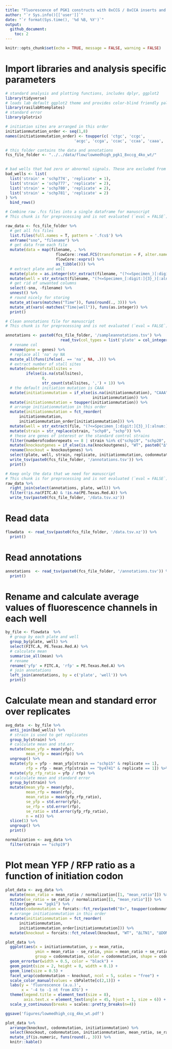```yaml
---
title: "Fluorescence of PGK1 constructs with 8xCCG / 8xCCA inserts and varying Kozak in different quality control genetic backgrounds"
author: "`r Sys.info()[['user']]`"
date: "`r format(Sys.time(), '%d %B, %Y')`"
output: 
  github_document:
    toc: 2
---
```


```r
knitr::opts_chunk$set(echo = TRUE, message = FALSE, warning = FALSE)
```

# Import libraries and analysis specific parameters

```r
# standard analysis and plotting functions, includes dplyr, ggplot2 
library(tidyverse)
# loads lab default ggplot2 theme and provides color-blind friendly palette
library(rasilabRtemplates)
# standard error
library(plotrix)

# initiation sites are arranged in this order
initiationmutation_order <- seq(1,8)
names(initiationmutation_order) <- toupper(c( 'ctgc', 'ccgc', 
                              'acgc', 'ccga', 'ccac', 'ccaa', 'caaa', 'aaaa'))

# this folder contains the data and annotations
fcs_file_folder <- "../../data/flow/lowmedhigh_pgk1_8xccg_4ko_wt/"
 

# bad wells that had zero or abnormal signals. These are excluded from analysis.
bad_wells <- list(
  list('strain' = 'schp774', 'replicate' = 1),
  list('strain' = 'schp777', 'replicate' = 2),
  list('strain' = 'schp780', 'replicate' = 2),
  list('strain' = 'schp781', 'replicate' = 2)
) %>% 
  bind_rows() 
```

```r
# Combine raw .fcs files into a single dataframe for manuscript
# This chunk is for preprocessing and is not evaluated (`eval = FALSE`).

raw_data <- fcs_file_folder %>% 
  # get all fcs files
  list.files(full.names = T, pattern = '.fcs$') %>% 
  enframe("sno", "filename") %>% 
  # get data from each file
  mutate(data = map(filename, . %>% 
                      flowCore::read.FCS(transformation = F, alter.names = T) %>% 
                      flowCore::exprs() %>% 
                      as_tibble())) %>% 
  # extract plate and well
  mutate(plate = as.integer(str_extract(filename, "(?<=Specimen_)[:digit:]{3}"))) %>%
  mutate(well = str_extract(filename, "(?<=Specimen_[:digit:]{3}_)[:alnum:]+")) %>%
  # get rid of unwanted columns
  select(-sno, -filename) %>% 
  unnest() %>% 
  # round nicely for storing
  mutate_at(vars(matches("Time")), funs(round(., 3))) %>% 
  mutate_at(vars(-matches("Time|well")), funs(as.integer)) %>% 
  print()
```

```r
# Clean annotations file for manuscript
# This chunk is for preprocessing and is not evaluated (`eval = FALSE`).

annotations <- paste0(fcs_file_folder, '/sampleannotations.tsv') %>% 
                        read_tsv(col_types = list('plate' = col_integer())) %>% 
  # rename col
  rename(gene = genes) %>%
  # replace all 'na' ny NA
  mutate_all(funs(ifelse(. == 'na', NA, .))) %>%
  # extract number of stall sites
  mutate(numberofstallsites =
         ifelse(is.na(stallsites),
                0,
                str_count(stallsites, ',') + 1)) %>%
  # the default initiation mutation is CAAA
  mutate(initiationmutation = if_else(is.na(initiationmutation), "CAAA",
                                      initiationmutation)) %>%
  mutate(initiationmutation = toupper(initiationmutation)) %>%
  # arrange initiationmutation in this order
  mutate(initiationmutation = fct_reorder(
      initiationmutation,
      initiationmutation_order[initiationmutation])) %>%
  mutate(well = str_extract(file, "(?<=Specimen_[:digit:]{3}_)[:alnum:]+")) %>%
  mutate(strain = str_replace(strain, "schp0", "schp")) %>%
  # these are genes of interest or the standard control strains
  filter(numberofcodonrepeats == 8 | strain %in% c("schp19", "schp20", "schp15", "by4741")) %>% 
  mutate(knockoutgenes = if_else(is.na(knockoutgenes), "WT", paste0("Δ", toupper(knockoutgenes)))) %>% 
  rename(knockout = knockoutgenes) %>%
  select(plate, well, strain, replicate, initiationmutation, codonmutation, gene, knockout) %>% 
  write_tsv(paste0(fcs_file_folder, '/annotations.tsv')) %>% 
  print()
```

```r
# Keep only the data that we need for manuscript
# This chunk is for preprocessing and is not evaluated (`eval = FALSE`).
raw_data %>% 
  right_join(select(annotations, plate, well)) %>% 
  filter(!is.na(FITC.A) & !is.na(PE.Texas.Red.A)) %>%
  write_tsv(paste0(fcs_file_folder, '/data.tsv.xz'))
```

# Read data

```r
flowdata  <- read_tsv(paste0(fcs_file_folder, '/data.tsv.xz')) %>% 
  print()
```

# Read annotations

```r
annotations  <- read_tsv(paste0(fcs_file_folder, '/annotations.tsv')) %>% 
  print()
```

# Rename and calculate average values of fluorescence channels in each well

```r
by_file <- flowdata  %>% 
  # group by each plate and well
  group_by(plate, well) %>% 
  select(FITC.A, PE.Texas.Red.A) %>% 
  # calculate mean
  summarise_all(mean) %>% 
  # rename
  rename('yfp' = FITC.A, 'rfp' = PE.Texas.Red.A) %>% 
  # join annotations
  left_join(annotations, by = c('plate', 'well')) %>% 
  print()
```

# Calculate mean and standard error over replicates

```r
avg_data  <- by_file %>% 
  anti_join(bad_wells) %>% 
  # strain is used to get replicates
  group_by(strain) %>% 
  # calculate mean and std.err
  mutate(mean_yfp = mean(yfp), 
         mean_rfp = mean(rfp)) %>% 
  ungroup() %>% 
  mutate(yfp = yfp - mean_yfp[strain == "schp15" & replicate == 1], 
         rfp = rfp - mean_rfp[strain == "by4741" & replicate == 1]) %>% 
  mutate(yfp_rfp_ratio = yfp / rfp) %>% 
  # calculate mean and standard error
  group_by(strain) %>% 
  mutate(mean_yfp = mean(yfp), 
         mean_rfp = mean(rfp), 
         mean_ratio = mean(yfp_rfp_ratio), 
         se_yfp = std.error(yfp), 
         se_rfp = std.error(rfp),
         se_ratio = std.error(yfp_rfp_ratio),
         n = n()) %>% 
  slice(1) %>% 
  ungroup() %>% 
  print()

normalization <- avg_data %>% 
  filter(strain == "schp19")
```

# Plot mean YFP / RFP ratio as a function of initiation codon

```r
plot_data <- avg_data %>% 
  mutate(mean_ratio = mean_ratio / normalization[[1, "mean_ratio"]]) %>% 
  mutate(se_ratio = se_ratio / normalization[[1, "mean_ratio"]]) %>% 
  filter(gene == "pgk1") %>% 
  mutate(codonmutation = forcats::fct_rev(paste0("8×", toupper(codonmutation)))) %>% 
  # arrange initiationmutation in this order
  mutate(initiationmutation = fct_reorder(
      initiationmutation,
      initiationmutation_order[initiationmutation])) %>%
  mutate(knockout = forcats::fct_relevel(knockout, "WT", "ΔLTN1", "ΔDOM34", "ΔHEL2", "ΔASC1"))

plot_data %>% 
  ggplot(aes(x = initiationmutation, y = mean_ratio, 
             ymin = mean_ratio - se_ratio, ymax = mean_ratio + se_ratio,
             group = codonmutation, color = codonmutation, shape = codonmutation)) +
  geom_errorbar(width = 0.5, color = "black") +
  geom_point(size = 2, height = 0, width = 0.1) +
  geom_line(size = 0.5) +
  facet_wrap(codonmutation ~ knockout, ncol = 5, scales = "free") + 
  scale_color_manual(values = cbPalette[c(2,1)]) +
  labs(y = 'fluorescence (a.u.)',
       x = '-4 to -1 nt from ATG') +
  theme(legend.title = element_text(size = 8),
        axis.text.x = element_text(angle = 45, hjust = 1, size = 6)) +
  scale_y_continuous(breaks = scales::pretty_breaks(n=4))

ggsave('figures/lowmedhigh_ccg_4ko_wt.pdf')

plot_data %>% 
  arrange(knockout, codonmutation, initiationmutation) %>% 
  select(knockout, codonmutation, initiationmutation, mean_ratio, se_ratio, n) %>% 
  mutate_if(is.numeric, funs(round(., 3))) %>% 
  knitr::kable()
```
